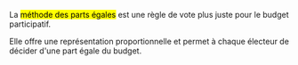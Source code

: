 <p>
  La <mark>méthode des parts égales</mark> est une règle de vote plus juste pour le budget participatif.
</p>
<p>
  Elle offre une représentation proportionnelle et permet à chaque électeur de décider d'une part égale du budget.
</p>